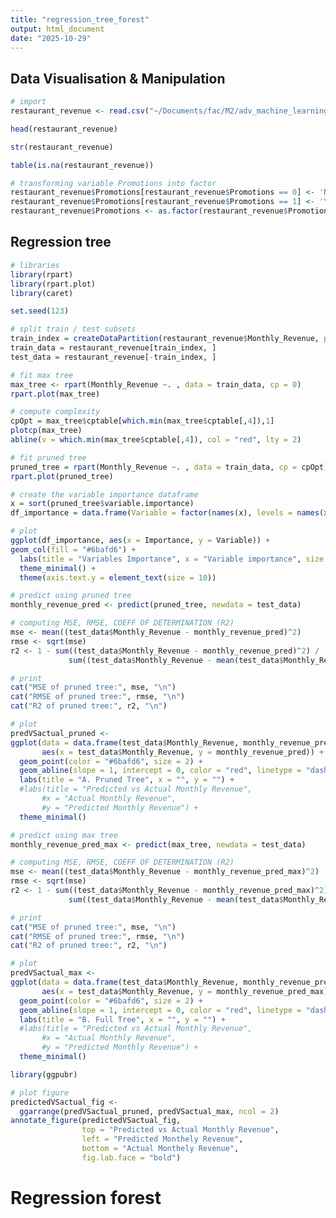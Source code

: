 ```yaml
---
title: "regression_tree_forest"
output: html_document
date: "2025-10-29"
---
```


## Data Visualisation & Manipulation

```r
# import 
restaurant_revenue <- read.csv("~/Documents/fac/M2/adv_machine_learning/project/data/restaurant_revenue.csv", stringsAsFactors=TRUE)
```

```r
head(restaurant_revenue)
```
```r
str(restaurant_revenue)
```
```r
table(is.na(restaurant_revenue))
```

```r
# transforming variable Promotions into factor 
restaurant_revenue$Promotions[restaurant_revenue$Promotions == 0] <- 'No'
restaurant_revenue$Promotions[restaurant_revenue$Promotions == 1] <- 'Yes'
restaurant_revenue$Promotions <- as.factor(restaurant_revenue$Promotions)
```

## Regression tree

```r
# libraries
library(rpart) 
library(rpart.plot) 
library(caret)
```

```r
set.seed(123)

# split train / test subsets 
train_index = createDataPartition(restaurant_revenue$Monthly_Revenue, p = 0.7, list = FALSE)
train_data = restaurant_revenue[train_index, ]
test_data = restaurant_revenue[-train_index, ]

# fit max tree
max_tree <- rpart(Monthly_Revenue ~. , data = train_data, cp = 0)
rpart.plot(max_tree)

# compute complexity 
cpOpt = max_tree$cptable[which.min(max_tree$cptable[,4]),1]
plotcp(max_tree) 
abline(v = which.min(max_tree$cptable[,4]), col = "red", lty = 2)

# fit pruned tree
pruned_tree = rpart(Monthly_Revenue ~. , data = train_data, cp = cpOpt)
rpart.plot(pruned_tree)
```
```r
# create the variable importance dataframe
x = sort(pruned_tree$variable.importance)
df_importance = data.frame(Variable = factor(names(x), levels = names(x)), 	Importance = as.numeric(x))

# plot
ggplot(df_importance, aes(x = Importance, y = Variable)) +
geom_col(fill = "#6bafd6") +
  labs(title = "Variables Importance", x = "Variable importance", size = 0.1) +
  theme_minimal() +
  theme(axis.text.y = element_text(size = 10)) 

```

```r
# predict using pruned tree
monthly_revenue_pred <- predict(pruned_tree, newdata = test_data)

# computing MSE, RMSE, COEFF OF DETERMINATION (R2)
mse <- mean((test_data$Monthly_Revenue - monthly_revenue_pred)^2)
rmse <- sqrt(mse)
r2 <- 1 - sum((test_data$Monthly_Revenue - monthly_revenue_pred)^2) / 
             sum((test_data$Monthly_Revenue - mean(test_data$Monthly_Revenue))^2)

# print 
cat("MSE of pruned tree:", mse, "\n")
cat("RMSE of pruned tree:", rmse, "\n")
cat("R2 of pruned tree:", r2, "\n")

# plot 
predVSactual_pruned <- 
ggplot(data = data.frame(test_data$Monthly_Revenue, monthly_revenue_pred), 
       aes(x = test_data$Monthly_Revenue, y = monthly_revenue_pred)) +
  geom_point(color = "#6bafd6", size = 2) + 
  geom_abline(slope = 1, intercept = 0, color = "red", linetype = "dashed") +
  labs(title = "A. Pruned Tree", x = "", y = "") +
  #labs(title = "Predicted vs Actual Monthly Revenue",
       #x = "Actual Monthly Revenue",
       #y = "Predicted Monthly Revenue") +
  theme_minimal()
```

```r
# predict using max tree
monthly_revenue_pred_max <- predict(max_tree, newdata = test_data)

# computing MSE, RMSE, COEFF OF DETERMINATION (R2)
mse <- mean((test_data$Monthly_Revenue - monthly_revenue_pred_max)^2)
rmse <- sqrt(mse)
r2 <- 1 - sum((test_data$Monthly_Revenue - monthly_revenue_pred_max)^2) / 
             sum((test_data$Monthly_Revenue - mean(test_data$Monthly_Revenue))^2)

# print 
cat("MSE of pruned tree:", mse, "\n")
cat("RMSE of pruned tree:", rmse, "\n")
cat("R2 of pruned tree:", r2, "\n")

# plot 
predVSactual_max <-
ggplot(data = data.frame(test_data$Monthly_Revenue, monthly_revenue_pred_max), 
       aes(x = test_data$Monthly_Revenue, y = monthly_revenue_pred_max)) +
  geom_point(color = "#6bafd6", size = 2) + 
  geom_abline(slope = 1, intercept = 0, color = "red", linetype = "dashed") +
  labs(title = "B. Full Tree", x = "", y = "") +
  #labs(title = "Predicted vs Actual Monthly Revenue",
       #x = "Actual Monthly Revenue",
       #y = "Predicted Monthly Revenue") +
  theme_minimal()
```

```r
library(ggpubr)

# plot figure 
predictedVSactual_fig <- 
  ggarrange(predVSactual_pruned, predVSactual_max, ncol = 2)
annotate_figure(predictedVSactual_fig, 
                top = "Predicted vs Actual Monthly Revenue", 
                left = "Predicted Monthely Revenue", 
                bottom = "Actual Monthely Revenue", 
                fig.lab.face = "bold")
```

# Regression forest 
```r

```
